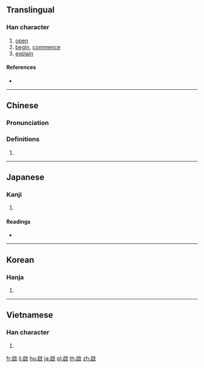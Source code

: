 {{also|啓|启}}
==Translingual==
{{Han simplified forms|啟|啓|启}}

===Han character===
{{Han char|rn=66|rad=攴|as=07|sn=11|four=38604|canj=HROK|ids=⿰启攵}}

# [[open]]
# [[begin]], [[commence]]
# [[explain]]

====References====
* {{Han ref|kx=0196.261|dkj=03821|hdz=21463.080|uh=555F|ud=21855|bh=B1D2|bd=45522}}

----

==Chinese==
{{zh-forms|s=启|t2=啓}}

===Pronunciation===
{{zh-pron
|m=qǐ
|c=kai2
|h=pfs=khí
|md=
|mn=khé
|w=
|mc=
|oc=y
|cat=
}}

===Definitions===
{{zh-hanzi}}

# {{rfdef|lang=zh}}

----

==Japanese==

===Kanji===
{{ja-kanji|grade=|rs=攴07}}

# {{defn|lang=ja|sort=攴07}}

====Readings====
* {{ja-readings|on=[[けい]] (kei)|kun=[[ひらく]] (hiraku), [[もうす]] (mousu)}}

----

==Korean==

===Hanja===
{{ko-hanja|hangeul=계|rv=gye|mr=kye}}

# {{defn|lang=ko|sort=攴07}}

----

==Vietnamese==

===Han character===
{{vi-hantu|[[khải]], [[khơi]], [[khui]]|rs=攴07}}

# {{defn|lang=vi|sort=攴07}}

[[fr:啟]]
[[li:啟]]
[[hu:啟]]
[[ja:啟]]
[[pl:啟]]
[[th:啟]]
[[zh:啟]]